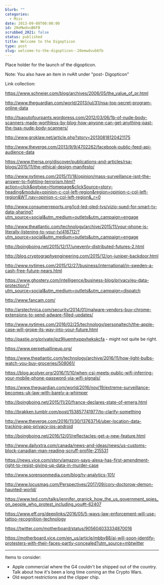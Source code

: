 ```yaml
---
blurb: ""
categories:
  - Misc
date: 2013-09-08T00:00:00
id: 20eMwdvuB6FB
scrubbed_2021: false
status: published
title: Welcome to the Digopticon
type: post
slug: welcome-to-the-digopticon--20emwdvub6fb
---
```


Place holder for the launch of the digopticon. 

Note: You also have an item in nvAlt under "post- Digopticon"


Link collection:

https://www.schneier.com/blog/archives/2006/05/the_value_of_pr.html

http://www.theguardian.com/world/2013/jul/31/nsa-top-secret-program-online-data

http://tsaoutofourpants.wordpress.com/2012/03/06/1b-of-nude-body-scanners-made-worthless-by-blog-how-anyone-can-get-anything-past-the-tsas-nude-body-scanners/

http://www.groklaw.net/article.php?story=20130818120421175

http://www.theverge.com/2013/9/9/4702262/facebook-public-feed-api-audience-data

https://www.thersa.org/discover/publications-and-articles/rsa-blogs/2015/11/the-ethical-design-manifesto/

http://www.nytimes.com/2015/11/18/opinion/mass-surveillance-isnt-the-answer-to-fighting-terrorism.html?action=click&pgtype=Homepage&clickSource=story-heading&module=opinion-c-col-left-region&region=opinion-c-col-left-region&WT.nav=opinion-c-col-left-region&_r=0

http://www.consumerreports.org/lcd-led-oled-tvs/vizio-sued-for-smart-tv-data-sharing?utm_source=social&utm_medium=outlets&utm_campaign=engage

http://www.theatlantic.com/technology/archive/2015/11/your-phone-is-literally-listening-to-your-tv/416712/?utm_source=social&utm_medium=outlets&utm_campaign=engage

http://boingboing.net/2015/12/17/unevenly-distributed-futures-2.html

http://blog.cryptographyengineering.com/2015/12/on-juniper-backdoor.html

http://www.nytimes.com/2015/12/27/business/international/in-sweden-a-cash-free-future-nears.html

https://www.ghostery.com/intelligence/business-blog/privacy/eu-data-protection/?utm_source=social&utm_medium=outlets&utm_campaign=dispatch

http://www.fancam.com/

http://arstechnica.com/security/2014/01/malware-vendors-buy-chrome-extensions-to-send-adware-filled-updates/

http://www.nytimes.com/2016/02/25/technology/personaltech/the-apple-case-will-grope-its-way-into-your-future.html

http://pastie.org/private/ipz9liuemhxppvhekskcfa - might not quite be right.

https://www.perpetuallineup.org/

https://www.theatlantic.com/technology/archive/2016/11/how-light-bulbs-watch-you-buy-groceries/508061/

https://blog.acolyer.org/2016/11/10/when-csi-meets-public-wifi-inferring-your-mobile-phone-password-via-wifi-signals/

https://www.theguardian.com/world/2016/nov/19/extreme-surveillance-becomes-uk-law-with-barely-a-whimper

http://boingboing.net/2015/11/20/france-declares-state-of-emerg.html

http://brakken.tumblr.com/post/153857741977/to-clarify-something

http://www.theverge.com/2016/11/30/13763714/uber-location-data-tracking-app-privacy-ios-android

http://boingboing.net/2016/12/01/reflectacles-get-a-new-feature.html

http://www.dailyxtra.com/canada/news-and-ideas/news/us-customs-block-canadian-man-reading-scruff-profile-215531

https://news.vice.com/story/amazon-says-alexa-has-first-amendment-right-to-resist-giving-up-data-in-murder-case

http://www.sorensonmedia.com/blog/tv-analytics-101/

http://www.locusmag.com/Perspectives/2017/09/cory-doctorow-demon-haunted-world/

https://www.ted.com/talks/jennifer_granick_how_the_us_government_spies_on_people_who_protest_including_you#t-62407

https://www.eff.org/deeplinks/2016/05/5-ways-law-enforcement-will-use-tattoo-recognition-technology

https://twitter.com/motherboard/status/905604033334870016

https://motherboard.vice.com/en_us/article/mbby88/ai-will-soon-identify-protesters-with-their-faces-partly-concealed?utm_source=mbtwitter


---

Items to consider:

- Apple commercial where the G4 couldn't be shipped out of the country. Talk about how it's been a long time coming an the Crypto Wars. 
- Old export restrictions and the clipper chip.
